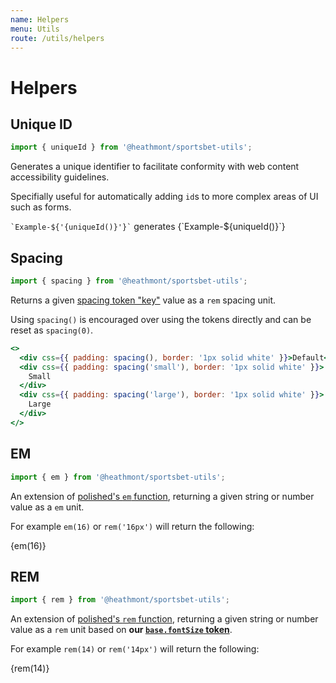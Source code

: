 ```yaml
---
name: Helpers
menu: Utils
route: /utils/helpers
---
```



# Helpers

## Unique ID

```js
import { uniqueId } from '@heathmont/sportsbet-utils';
```

Generates a unique identifier to facilitate conformity with web content
accessibility guidelines.

Specifially useful for automatically adding `id`s to more complex areas of UI
such as forms.

<Playground>
  <p>
    <code>`Example-${'{uniqueId()}'}`</code> generates {`Example-${uniqueId()}`}
  </p>
</Playground>

## Spacing

```js
import { spacing } from '@heathmont/sportsbet-utils';
```

Returns a given [spacing token "key"](/tokens#spacing) value as a `rem` spacing unit.

Using `spacing()` is encouraged over using the tokens directly and can be reset
as `spacing(0)`.

```jsx react-live
<>
  <div css={{ padding: spacing(), border: '1px solid white' }}>Default</div>
  <div css={{ padding: spacing('small'), border: '1px solid white' }}>
    Small
  </div>
  <div css={{ padding: spacing('large'), border: '1px solid white' }}>
    Large
  </div>
</>
```

## EM

```js
import { em } from '@heathmont/sportsbet-utils';
```

An extension of [polished's `em` function](https://polished.js.org/docs/#em),
returning a given string or number value as a `em` unit.

For example `em(16)` or `rem('16px')` will return the following:

<Playground>
  <p>{em(16)}</p>
</Playground>

## REM

```js
import { rem } from '@heathmont/sportsbet-utils';
```

An extension of [polished's `rem` function](https://polished.js.org/docs/#rem),
returning a given string or number value as a `rem` unit based on **our
[`base.fontSize` token](/tokens#base)**.

For example `rem(14)` or `rem('14px')` will return the following:

<Playground>
  <p>{rem(14)}</p>
</Playground>
